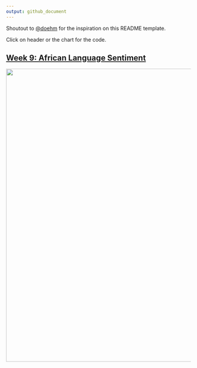 ```yaml
---
output: github_document
---
```


Shoutout to [@doehm](https://github.com/doehm) for the inspiration on this README template.

Click on header or the chart for the code.

## [Week 9: African Language Sentiment](https://github.com/rtm40/Tidy-Tuesday/blob/main/visualizations/w9%20afrisenti/w9.Rmd)

<a href='https://github.com/rtm40/Tidy-Tuesday/blob/main/visualizations/w9%20afrisenti/w9.Rmd'><img src='visualizations/week 9 afrisenti/afrisenti.png'  height = 800/></a>